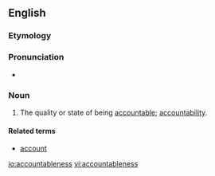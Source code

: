 ==English==

===Etymology===
{{suffix|accountable|ness|lang=en}}

===Pronunciation===
* {{a|US}} {{IPA|/ə.ˈkaʊn.tə.bəl.nəs/|lang=en}}
===Noun===
{{en-noun|-}}

# The quality or state of being [[accountable]]; [[accountability]].

====Related terms====
* [[account]]

[[io:accountableness]]
[[vi:accountableness]]